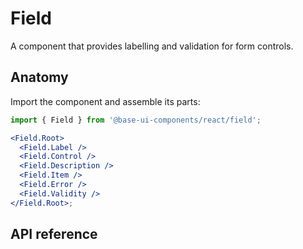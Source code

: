 # Field

<Subtitle>A component that provides labelling and validation for form controls.</Subtitle>

<Meta
  name="description"
  content="A high-quality, unstyled React field component that provides labelling and validation for form controls."
/>

<Demo path="./demos/hero" />

## Anatomy

Import the component and assemble its parts:

```jsx title="Anatomy"
import { Field } from '@base-ui-components/react/field';

<Field.Root>
  <Field.Label />
  <Field.Control />
  <Field.Description />
  <Field.Item />
  <Field.Error />
  <Field.Validity />
</Field.Root>;
```

## API reference

<Reference component="Field" parts="Root, Label, Control, Description, Item, Error, Validity" />
